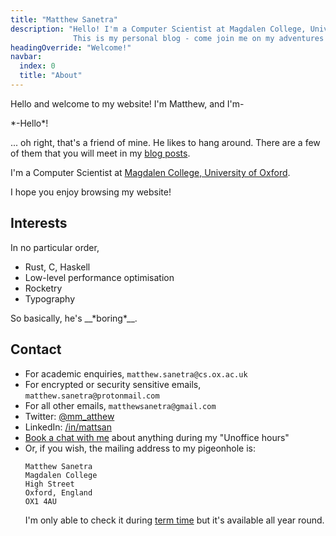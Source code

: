```yaml
---
title: "Matthew Sanetra"
description: "Hello! I'm a Computer Scientist at Magdalen College, University of Oxford.
              This is my personal blog - come join me on my adventures!"
headingOverride: "Welcome!"
navbar:
  index: 0
  title: "About"
---
```



Hello and welcome to my website! I'm Matthew, and I'm-

<Char which="rabbit" emotion="intrigued">
  *-Hello*!
</Char>

... oh right, that's a friend of mine. He likes to hang around.
There are a few of them that you will meet in my [blog posts](/blog/).

I'm a Computer Scientist at [Magdalen College, University of Oxford](https://www.magd.ox.ac.uk/).

I hope you enjoy browsing my website!

## Interests

In no particular order,

- Rust, C, Haskell
- Low-level performance optimisation
- Rocketry
- Typography

<Char which="alpaca" emotion="intrigued">
  So basically, he's __*boring*__.
</Char>

## Contact

- For academic enquiries, `matthew.sanetra@cs.ox.ac.uk`
- For encrypted or security sensitive emails, `matthew.sanetra@protonmail.com`
- For all other emails, `matthewsanetra@gmail.com`
- Twitter: [@mm_atthew](https://twitter.com/mm_atthew)
- LinkedIn: [/in/mattsan](https://linkedin.com/in/mattsan)
- [Book a chat with me](https://unoffice.mattsanetra.uk/) about anything during my "Unoffice hours"
- Or, if you wish, the mailing address to my pigeonhole is:
  ```
  Matthew Sanetra
  Magdalen College
  High Street
  Oxford, England
  OX1 4AU
  ```
  I'm only able to check it during [term time](https://www.ox.ac.uk/about/facts-and-figures/dates-of-term) but it's available all year round.
